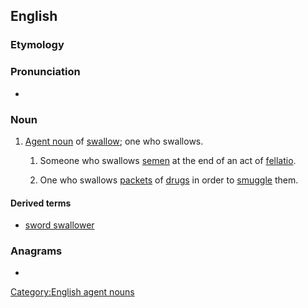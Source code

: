 ==English==

===Etymology===
{{suffix|en|swallow|er}}

===Pronunciation===
* {{audio|En-au-swallower.ogg|Audio (AU)|lang=en}}

===Noun===
{{en-noun}}

# [[agent noun|Agent noun]] of [[swallow]]; one who swallows.
## {{lb|en|vulgar|slang}} Someone who swallows [[semen]] at the end of an act of [[fellatio]].
## One who swallows [[packet]]s of [[drug]]s in order to [[smuggle]] them.

====Derived terms====
* [[sword swallower]]

===Anagrams===
* {{anagrams|en|a=aellorsww|reswallow|wallowers}}

[[Category:English agent nouns]]